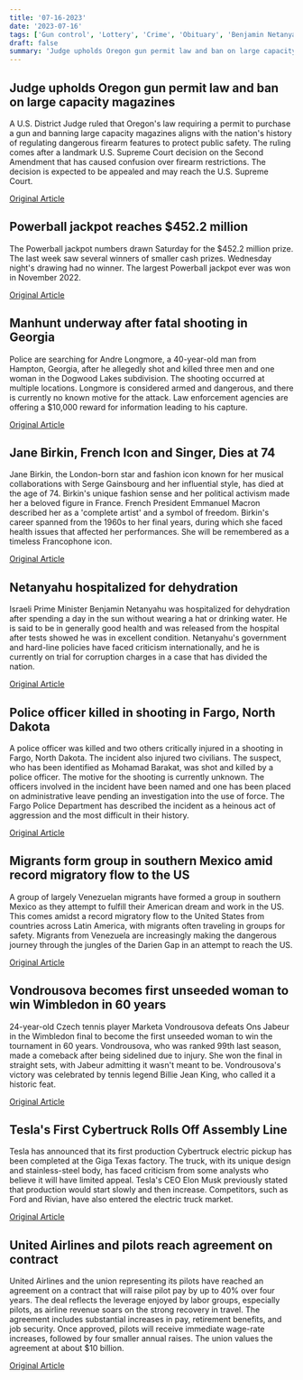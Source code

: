 ```yaml
---
title: '07-16-2023'
date: '2023-07-16'
tags: ['Gun control', 'Lottery', 'Crime', 'Obituary', 'Benjamin Netanyahu', 'Migrants, Mexico, US', 'Sports', 'Automotive', 'Aviation']
draft: false
summary: 'Judge upholds Oregon gun permit law and ban on large capacity magazines...'
---
```


## Judge upholds Oregon gun permit law and ban on large capacity magazines
A U.S. District Judge ruled that Oregon's law requiring a permit to purchase a gun and banning large capacity magazines aligns with the nation's history of regulating dangerous firearm features to protect public safety. The ruling comes after a landmark U.S. Supreme Court decision on the Second Amendment that has caused confusion over firearm restrictions. The decision is expected to be appealed and may reach the U.S. Supreme Court.

[Original Article](https://abcnews.go.com/US/wireStory/federal-judge-rules-oregons-tough-new-gun-law-101316238)

## Powerball jackpot reaches $452.2 million
The Powerball jackpot numbers drawn Saturday for the $452.2 million prize. The last week saw several winners of smaller cash prizes. Wednesday night's drawing had no winner. The largest Powerball jackpot ever was won in November 2022.

[Original Article](https://abcnews.go.com/US/powerball-jackpot-reaches-875-million-3rd-largest-prize/story?id=101313958)

## Manhunt underway after fatal shooting in Georgia
Police are searching for Andre Longmore, a 40-year-old man from Hampton, Georgia, after he allegedly shot and killed three men and one woman in the Dogwood Lakes subdivision. The shooting occurred at multiple locations. Longmore is considered armed and dangerous, and there is currently no known motive for the attack. Law enforcement agencies are offering a $10,000 reward for information leading to his capture.

[Original Article](https://abcnews.go.com/US/4-killed-mass-shooting-georgia-shooter-remains-loose/story?id=101312326)

## Jane Birkin, French Icon and Singer, Dies at 74
Jane Birkin, the London-born star and fashion icon known for her musical collaborations with Serge Gainsbourg and her influential style, has died at the age of 74. Birkin's unique fashion sense and her political activism made her a beloved figure in France. French President Emmanuel Macron described her as a 'complete artist' and a symbol of freedom. Birkin's career spanned from the 1960s to her final years, during which she faced health issues that affected her performances. She will be remembered as a timeless Francophone icon.

[Original Article](https://abcnews.go.com/Entertainment/wireStory/actress-singer-jane-birkin-dies-paris-age-76-101320620)

## Netanyahu hospitalized for dehydration
Israeli Prime Minister Benjamin Netanyahu was hospitalized for dehydration after spending a day in the sun without wearing a hat or drinking water. He is said to be in generally good health and was released from the hospital after tests showed he was in excellent condition. Netanyahu's government and hard-line policies have faced criticism internationally, and he is currently on trial for corruption charges in a case that has divided the nation.

[Original Article](https://abcnews.go.com/International/wireStory/israels-netanyahu-feeling-good-after-overnight-hospitalization-dizzy-101319015)

## Police officer killed in shooting in Fargo, North Dakota
A police officer was killed and two others critically injured in a shooting in Fargo, North Dakota. The incident also injured two civilians. The suspect, who has been identified as Mohamad Barakat, was shot and killed by a police officer. The motive for the shooting is currently unknown. The officers involved in the incident have been named and one has been placed on administrative leave pending an investigation into the use of force. The Fargo Police Department has described the incident as a heinous act of aggression and the most difficult in their history.

[Original Article](https://abcnews.go.com/US/1-police-officer-dead-2-cops-critical-condition/story?id=101299601)

## Migrants form group in southern Mexico amid record migratory flow to the US
A group of largely Venezuelan migrants have formed a group in southern Mexico as they attempt to fulfill their American dream and work in the US. This comes amidst a record migratory flow to the United States from countries across Latin America, with migrants often traveling in groups for safety. Migrants from Venezuela are increasingly making the dangerous journey through the jungles of the Darien Gap in an attempt to reach the US.

[Original Article](https://abcnews.go.com/International/wireStory/hundreds-migrants-southern-mexico-form-group-head-us-101315503)

## Vondrousova becomes first unseeded woman to win Wimbledon in 60 years
24-year-old Czech tennis player Marketa Vondrousova defeats Ons Jabeur in the Wimbledon final to become the first unseeded woman to win the tournament in 60 years. Vondrousova, who was ranked 99th last season, made a comeback after being sidelined due to injury. She won the final in straight sets, with Jabeur admitting it wasn't meant to be. Vondrousova's victory was celebrated by tennis legend Billie Jean King, who called it a historic feat.

[Original Article](https://abcnews.go.com/Sports/wireStory/ons-jabeur-plays-marketa-vondrousova-wimbledon-womens-final-101305266)

## Tesla's First Cybertruck Rolls Off Assembly Line
Tesla has announced that its first production Cybertruck electric pickup has been completed at the Giga Texas factory. The truck, with its unique design and stainless-steel body, has faced criticism from some analysts who believe it will have limited appeal. Tesla's CEO Elon Musk previously stated that production would start slowly and then increase. Competitors, such as Ford and Rivian, have also entered the electric truck market.

[Original Article](https://abcnews.go.com/Technology/wireStory/teslas-1st-electric-pickup-rolled-off-assembly-line-101311299)

## United Airlines and pilots reach agreement on contract
United Airlines and the union representing its pilots have reached an agreement on a contract that will raise pilot pay by up to 40% over four years. The deal reflects the leverage enjoyed by labor groups, especially pilots, as airline revenue soars on the strong recovery in travel. The agreement includes substantial increases in pay, retirement benefits, and job security. Once approved, pilots will receive immediate wage-rate increases, followed by four smaller annual raises. The union values the agreement at about $10 billion.

[Original Article](https://abcnews.go.com/Business/wireStory/united-airlines-agrees-give-union-pilots-big-pay-101313561)

